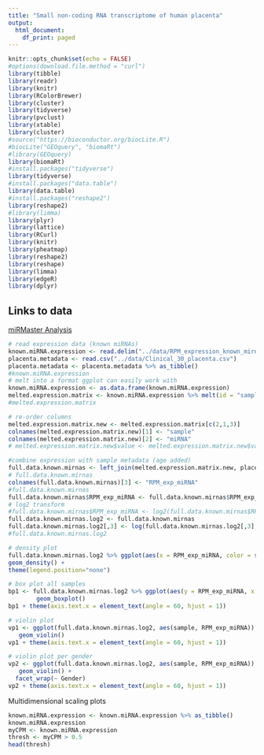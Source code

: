 ```yaml
---
title: "Small non-coding RNA transcriptome of human placenta"
output:
  html_document:
    df_print: paged
---
```


```r
knitr::opts_chunk$set(echo = FALSE)
#options(download.file.method = "curl")
library(tibble)
library(readr)
library(knitr)
library(RColorBrewer)
library(cluster)
library(tidyverse)
library(pvclust)
library(xtable)
library(cluster)
#source("https://bioconductor.org/biocLite.R")
#biocLite("GEOquery", "biomaRt")
#library(GEOquery)
library(biomaRt)
#install.packages("tidyverse")
library(tidyverse)
#install.packages("data.table")
library(data.table)
#install.packages("reshape2")
library(reshape2)
#library(limma)
library(plyr)
library(lattice)
library(RCurl)
library(knitr)
library(pheatmap)
library(reshape2)
library(reshape)
library(limma)
library(edgeR)
library(dplyr)


```

## Links to data

[miRMaster Analysis](https://ccb-compute.cs.uni-saarland.de/mirmaster/results/run_zw4cek2x)


```r
# read expression data (known miRNAs)
known.miRNA.expression <- read.delim("../data/RPM_expression_known_mirnas.txt")
placenta.metadata <- read.csv("../data/Clinical_30_placenta.csv")
placenta.metadata <- placenta.metadata %>% as_tibble()
#known.miRNA.expression
# melt into a format ggplot can easily work with
known.miRNA.expression <- as.data.frame(known.miRNA.expression)
melted.expression.matrix <- known.miRNA.expression %>% melt(id = "sample")
#melted.expression.matrix

# re-order columns
melted.expression.matrix.new <- melted.expression.matrix[c(2,1,3)]
colnames(melted.expression.matrix.new)[1] <- "sample"
colnames(melted.expression.matrix.new)[2] <- "miRNA"
# melted.expression.matrix.new$value <- melted.expression.matrix.new$value %>% as.numeric()

#combine expression with sample metadata (age added)
full.data.known.mirnas <- left_join(melted.expression.matrix.new, placenta.metadata, by = "sample")
# full.data.known.mirnas
colnames(full.data.known.mirnas)[3] <- "RPM_exp_miRNA"
#full.data.known.mirnas
full.data.known.mirnas$RPM_exp_miRNA <- full.data.known.mirnas$RPM_exp_miRNA %>% as.numeric()
# log2 transform
#full.data.known.mirnas$RPM_exp_miRNA <- log2(full.data.known.mirnas$RPM_exp_miRNA +1)
full.data.known.mirnas.log2 <- full.data.known.mirnas
full.data.known.mirnas.log2[,3] <- log(full.data.known.mirnas.log2[,3],2)
#full.data.known.mirnas.log2
```  

```r
# density plot
full.data.known.mirnas.log2 %>% ggplot(aes(x = RPM_exp_miRNA, color = sample)) +
geom_density() +
theme(legend.position="none")
```

```r
# box plot all samples
bp1 <- full.data.known.mirnas.log2 %>% ggplot(aes(y = RPM_exp_miRNA, x = sample)) +
        geom_boxplot()
bp1 + theme(axis.text.x = element_text(angle = 60, hjust = 1))
```


```r
# violin plot
vp1 <- ggplot(full.data.known.mirnas.log2, aes(sample, RPM_exp_miRNA)) + 
   geom_violin()
vp1 + theme(axis.text.x = element_text(angle = 60, hjust = 1))

# violin plot per gender
vp2 <- ggplot(full.data.known.mirnas.log2, aes(sample, RPM_exp_miRNA)) + 
   geom_violin() +
  facet_wrap(~ Gender)
vp2 + theme(axis.text.x = element_text(angle = 60, hjust = 1))

```



Multidimensional scaling plots
```r

known.miRNA.expression <- known.miRNA.expression %>% as_tibble()
known.miRNA.expression
myCPM <- known.miRNA.expression
thresh <- myCPM > 0.5
head(thresh)

```

